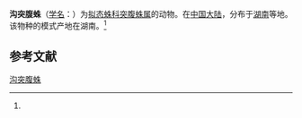{{Speciesbox
| name = 沟突腹蛛
| status = 
| status_system = 
| image = 
| genus = Ero
| species = canala
| authority = (Wang, 1990)<ref name='id12880'>{{cite web| url =http://www.bioinfo.cn/db05/BjdwSpecies.php?action=view&id=12880| title =沟突腹蛛| work =《中国动物物种编目数据库》| publisher =中国科学院微生物研究所| author =中国科学院动物研究所| accessdate =2009-04-28| deadurl =yes| archiveurl =https://web.archive.org/web/20160305005943/http://www.bioinfo.cn/db05/BjdwSpecies.php?action=view&id=12880| archivedate =2016-03-05}}</ref>
}}

'''沟突腹蛛'''（[[学名|学名]]：{{lang|la|''Ero canala''}}）为[[拟态蛛科|拟态蛛科]][[突腹蛛属|突腹蛛属]]的动物。在[[中国大陆|中国大陆]]，分布于[[湖南|湖南]]等地。该物种的模式产地在湖南。<ref name='id12880'/>

== 参考文献 ==
{{reflist}}

{{Wikispecies|Ero canala}}
{{Taxonbar|from=Q615533}}

[[Category:突腹蛛属|沟突腹蛛]]


{{蜘蛛小作品}}